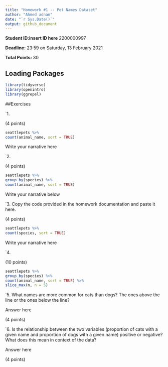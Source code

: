 ```yaml
---
title: "Homework #1 -- Pet Names Dataset"
author: "Ahmed adnan"
date: "`r Sys.Date()`"
output: github_document
---
```


**Student ID:insert ID here** 2200000997

**Deadline:** 23:59 on Saturday, 13 February 2021

**Total Points:** 30


## Loading Packages

```r

library(tidyverse)
library(openintro)
library(ggrepel)
```


##Exercises

`1.

(4 points)
```r
seattlepets %>%
count(animal_name, sort = TRUE)
```
Write your narrative here



`2.

(4 points)

```r
seattlepets %>%
group_by(species) %>%
count(animal_name, sort = TRUE)
```
Write your narrative below


`3. Copy the code provided in the homework documentation and paste it here. 

(4 points)

```r
seattlepets %>%
count(species, sort = TRUE)
```
Write your narrative here



`4.

(10 points)

```r
seattlepets %>%
group_by(species) %>%
count(animal_name, sort = TRUE) %>%
slice_max(n, n = 5)
```

`5.  What names are more common for cats than dogs? The ones above the line or the ones below the line?

Answer here

(4 points)

`6. Is the relationship between the two variables (proportion of cats with a given name and proportion of dogs with a given name) positive or negative? What does this mean in context of the data?

Answer here

(4 points)